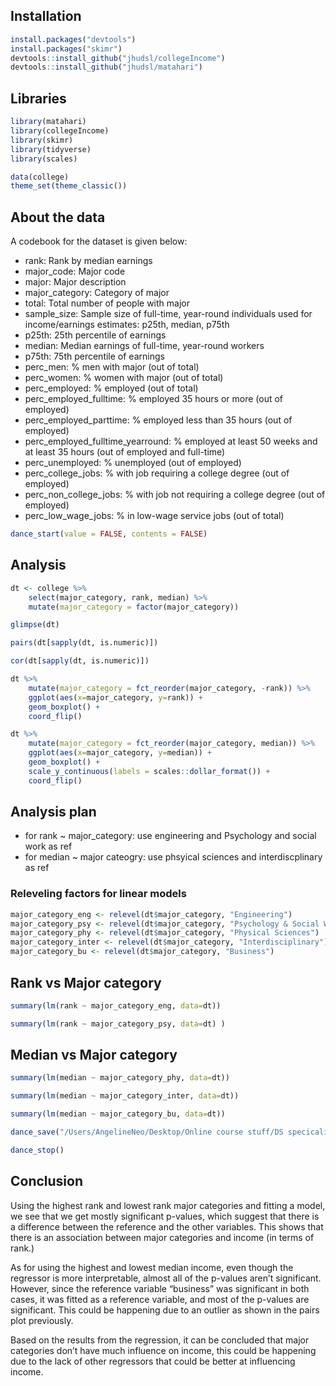 
## Installation

```r
install.packages("devtools")
install.packages("skimr")
devtools::install_github("jhudsl/collegeIncome")
devtools::install_github("jhudsl/matahari")
```


## Libraries
```r
library(matahari)
library(collegeIncome)
library(skimr)
library(tidyverse)
library(scales)

data(college)
theme_set(theme_classic())
```


## About the data

A codebook for the dataset is given below:

* rank: Rank by median earnings
* major_code: Major code
* major: Major description
* major_category: Category of major
* total: Total number of people with major
* sample_size: Sample size of full-time, year-round individuals used for income/earnings estimates: p25th, median, p75th
* p25th: 25th percentile of earnings
* median: Median earnings of full-time, year-round workers
* p75th: 75th percentile of earnings
* perc_men: % men with major (out of total)
* perc_women: % women with major (out of total)
* perc_employed: % employed (out of total)
* perc_employed_fulltime: % employed 35 hours or more (out of employed)
* perc_employed_parttime: % employed less than 35 hours (out of employed)
* perc_employed_fulltime_yearround: % employed at least 50 weeks and at least 35 hours (out of employed and full-time)
* perc_unemployed: % unemployed (out of employed)
* perc_college_jobs: % with job requiring a college degree (out of employed)
* perc_non_college_jobs: % with job not requiring a college degree (out of employed)
* perc_low_wage_jobs: % in low-wage service jobs (out of total)


```r
dance_start(value = FALSE, contents = FALSE)
```

## Analysis

```r
dt <- college %>%
    select(major_category, rank, median) %>%
    mutate(major_category = factor(major_category))

glimpse(dt)
```

```r
pairs(dt[sapply(dt, is.numeric)])
```

```r
cor(dt[sapply(dt, is.numeric)])
```


```r
dt %>%
    mutate(major_category = fct_reorder(major_category, -rank)) %>%
    ggplot(aes(x=major_category, y=rank)) +
    geom_boxplot() +
    coord_flip()
```


```r
dt %>%
    mutate(major_category = fct_reorder(major_category, median)) %>%
    ggplot(aes(x=major_category, y=median)) +
    geom_boxplot() +
    scale_y_continuous(labels = scales::dollar_format()) +
    coord_flip()
```

## Analysis plan
* for rank ~ major_category: use engineering and Psychology and social work as ref
* for median ~ major cateogry: use phsyical sciences and interdiscplinary as ref

### Releveling factors for linear models
```r
major_category_eng <- relevel(dt$major_category, "Engineering")
major_category_psy <- relevel(dt$major_category, "Psychology & Social Work")
major_category_phy <- relevel(dt$major_category, "Physical Sciences")
major_category_inter <- relevel(dt$major_category, "Interdisciplinary")
major_category_bu <- relevel(dt$major_category, "Business")
```

## Rank vs Major category

```r
summary(lm(rank ~ major_category_eng, data=dt))
```

```r
summary(lm(rank ~ major_category_psy, data=dt) )
```


## Median vs Major category
```r
summary(lm(median ~ major_category_phy, data=dt))
```


```r
summary(lm(median ~ major_category_inter, data=dt))
```
 

```r
summary(lm(median ~ major_category_bu, data=dt))
```


```r
dance_save("/Users/AngelineNeo/Desktop/Online course stuff/DS specicalization/others/major_income_data_analysis/college_major_analysis.rds")
```

```r
dance_stop()
```

## Conclusion

Using the highest rank and lowest rank major categories and fitting a model, we see that we get mostly significant p-values, which suggest that there is a difference between the reference and the other variables. This shows that there is an association between major categories and income (in terms of rank.)

As for using the highest and lowest median income, even though the regressor is more interpretable, almost all of the p-values aren't significant. However, since the reference variable "business" was significant in both cases, it was fitted as a reference variable, and most of the p-values are significant. This could be happening due to an outlier as shown in the pairs plot previously. 

Based on the results from the regression, it can be concluded that major categories don't have much influence on income, this could be happening due to the lack of other regressors that could be better at influencing income. 




